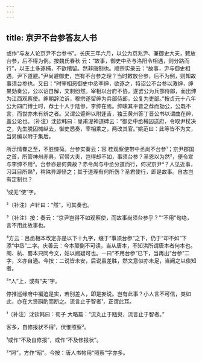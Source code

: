 ```yaml
---
---
---
```

title: 京尹不台参答友人书
---







或作“与友人论京尹不台参书”。长庆三年六月，以公为京兆尹、兼御史大夫，敕放台参，后不得为例。按魏氏春秋 云：“故事，御史中丞与洛阳令相遇，则分路而行”，以王土多逐捕，不欲稽留。然非唐制也。顺宗实录云：“故事，尹与御史相遇，尹下道避。”尹尚避御史，岂有不台参之理？当时敕放台参，后不为例，则知故事须台参也。又曰：“时宰相恶御史中丞李绅，欲逐之，特诏公不台参以激绅，绅果劾奏公，公以诏自解，文刺纷然。宰相以台府不协，遂罢公为兵部侍郎，而出绅为江西观察使。绅朝辞泣诉，穆宗遂留绅为兵部侍郎，公复为吏部。”按贞元十八年公为四门博士时，荐士十人于陆傪，李绅在焉。绅昧其平昔之荐而劾公，公既不言，而世亦未有辨之者。又谓公蹙绅以附逢吉，独王黄州答丁晋公书以谓曲在绅，盖公论也。〔补注〕沈钦韩曰：皇甫湜神道碑云：“御史中丞械囚送府，令取尹杖决之，先生脱囚械纵去，御史悉奏，宰相乘之，两改其官。”姚范曰：此等皆不为文，当另编以附于集后。

所示情眷之至，不胜悚荷。台参实奏云：容 桂观察使带中丞尚不台参¹；京尹郡国之首，所管神州赤县，官带大夫，岂得却不如，事须台参？圣恩以为然²，便令宣与李绅不用³。台参亦是何典故？赤令尚与中丞分道而行，何况京尹⁴？人见近事，习耳目所熟⁵，稍殊异即怪之；其于道理有何所伤？圣君使行，即是故事。自古岂有定制也？

¹或无“使”字。

²〔补注〕卢轩曰：“然”，可其奏也。

³〔补注〕按：奏云：“京尹岂得不如观察使，而故事尚须台参乎？”“不用”句绝，言不用此故事也。

⁴方云：吕丞相本改定亦是以下十九字，缀于“事须台参”之下，仍于“却不如”下添“中丞”二字。庆善云：今本颠倒不可读，当从唐本，不知洪所谓唐本者何本也。阁、杭、蜀本只同今文，姑以阙疑可也。一曰“不用台参”已下，当再出“台参”二字，义亦自通。今按：二说皆未安，后说虽差胜，然文意似亦未足，当阙之以俟知者。

⁵“人”上，或有“夫”字。

停推巡缘府中褊迫是实，若别差人，即是妄说。岂有此事？小人言不可信，类如此，亦在大贤斟酌而断之。流言止于智者¹，正谓此耳。

¹〔补注〕沈钦韩曰：荀子 大略篇：“流丸止于瓯臾，流言止于智者。”

客多，自修报状不得¹，伏惟照察²。

¹或作“不及自修报”，或作“不及修报状”。

²“照”，方作“昭”。今按：唐人书帖用“照察”字亦多。